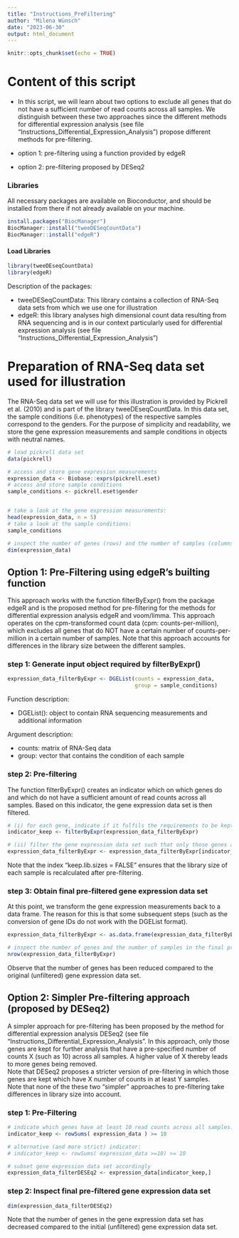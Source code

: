 ```yaml
---
title: "Instructions_PreFiltering"
author: "Milena Wünsch"
date: "2023-06-30"
output: html_document
---
```


```r
knitr::opts_chunk$set(echo = TRUE)
```

# Content of this script


 - In this script, we will learn about two options to exclude all genes that do not have a sufficient number of read counts across 
 all samples. We distinguish between these two approaches since the different methods for differential expression analysis (see file "Instructions_Differential_Expression_Analysis") propose different methods for pre-filtering. 

 - option 1: pre-filtering using a function provided by edgeR
 - option 2: pre-filtering proposed by DESeq2
 
### Libraries 

All necessary packages are available on Bioconductor, and should be installed from there if not already available on your machine.

```r
install.packages("BiocManager")
BiocManager::install("tweeDESeqCountData")
BiocManager::install("edgeR")

```

#### Load Libraries 
```r

library(tweeDEseqCountData)
library(edgeR)
```

Description of the packages: 

- tweeDESeqCountData: This library contains a collection of RNA-Seq data sets from which we use one for illustration
- edgeR: this library analyses high dimensional count data resulting from RNA sequencing and is in our context particularly used for differential expression analysis (see file "Instructions_Differential_Expression_Analysis")

# Preparation of RNA-Seq data set used for illustration

The RNA-Seq data set we will use for this illustration is provided by Pickrell et al. (2010) and is part of the library tweeDEseqCountData. In this data set, the sample conditions (i.e. phenotypes) of the respective samples correspond to the genders. For the purpose of simplicity and readability, we store the gene expression measurements and sample conditions in objects with neutral names.

```r
# load pickrell data set 
data(pickrell)

# access and store gene expression measurements
expression_data <- Biobase::exprs(pickrell.eset)
# access and store sample conditions 
sample_conditions <- pickrell.eset$gender 


# take a look at the gene expression measurements: 
head(expression_data, n = 5)
# take a look at the sample conditions:
sample_conditions

# inspect the number of genes (rows) and the number of samples (columns) in the gene expression data set 
dim(expression_data)

```

## Option 1: Pre-Filtering using edgeR's builting function
This approach works with the function filterByExpr() from the package edgeR and is the proposed method for pre-filtering for the methods for differential expression analysis edgeR and voom/limma. This approach operates on the cpm-transformed count data (cpm: counts-per-million), which excludes all genes that do NOT have a certain number of counts-per-million in a certain number of samples. Note that this approach accounts for differences in the library size between the different samples. 


### step 1: Generate input object required by filterByExpr()

```r
expression_data_filterByExpr <- DGEList(counts = expression_data, 
                                        group = sample_conditions)

```


Function description: 

- DGEList(): object to contain RNA sequencing measurements and additional information

Argument description: 

- counts: matrix of RNA-Seq data 
- group: vector that contains the condition of each sample 

### step 2: Pre-filtering 

The function filterByExpr() creates an indicator which on which genes do and which do not have a sufficient amount of read counts across all samples. Based on this indicator, the gene expression data set is then filtered.


```r
# (i) for each gene, indicate if it fulfils the requirements to be kept for the subsequent analysis 
indicator_keep <- filterByExpr(expression_data_filterByExpr)

# (ii) filter the gene expression data set such that only those genes are kept which fulfill the requirements
expression_data_filterByExpr <- expression_data_filterByExpr[indicator_keep,, keep.lib.sizes = FALSE]

```
Note that the index "keep.lib.sizes = FALSE" ensures that the library size of each sample is recalculated after pre-filtering. 


### step 3: Obtain final pre-filtered gene expression data set
At this point, we transform the gene expression measurements back to a data frame. The reason for this is that some subsequent steps (such as the conversion of gene IDs do not work with the DGEList format). 


```r
expression_data_filterByExpr <- as.data.frame(expression_data_filterByExpr$counts)

# inspect the number of genes and the number of samples in the final pre-filtered gene expression data set 
nrow(expression_data_filterByExpr)

```
Observe that the number of genes has been reduced compared to the original (unfiltered) gene expression data set.


## Option 2: Simpler Pre-filtering approach (proposed by DESeq2)  
A simpler approach for pre-filtering has been proposed by the method for differential expression analysis DESeq2 (see file "Instructions_Differential_Expression_Analysis". In this approach, only those genes are kept for further analysis that have a pre-specified number of counts X (such as 10) across all samples. A higher value of X thereby leads to more genes being removed. \
Note that DESeq2 proposes a stricter version of pre-filtering in which those genes are kept which have X number of counts in at least Y samples. \
Note that none of the these two "simpler" approaches to pre-filtering take differences in library size into account. 

### step 1: Pre-Filtering

```r
# indicate which genes have at least 10 read counts across all samples:
indicator_keep <- rowSums( expression_data ) >= 10 

# alternative (and more strict) indicator:
# indicator_keep <- rowSums( expression_data >=10) >= 10

# subset gene expression data set accordingly 
expression_data_filterDESEq2 <- expression_data[indicator_keep,]
```

### step 2: Inspect final pre-filtered gene expression data set 

```r
dim(expression_data_filterDESEq2)
```
Note that the number of genes in the gene expression data set has decreased compared to the initial (unfiltered) gene expression data set. 




